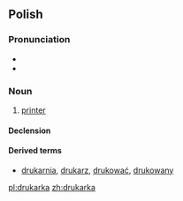 ==Polish==

===Pronunciation===
*{{audio|Pl-drukarka.ogg|audio}}
* {{IPA|[druˈkarka]|lang=pl}}

===Noun===
{{infl|pl|noun|g=f}}

# {{computing|lang=pl}} [[printer]]

====Declension====
{{pl-decl-noun-ka|drukar}}

====Derived terms====
*[[drukarnia]], [[drukarz]], [[drukować]], [[drukowany]]

[[pl:drukarka]]
[[zh:drukarka]]